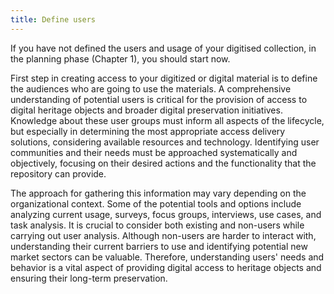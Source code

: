 ```yaml
---
title: Define users
---
```

If you have not defined the users and usage of your digitised collection, in the planning phase (Chapter 1), you should start now.

First step in creating access to your digitized or digital material is to define the audiences who are going to use the materials. A comprehensive understanding of potential users is critical for the provision of access to digital heritage objects and broader digital preservation initiatives. Knowledge about these user groups must inform all aspects of the lifecycle, but especially in determining the most appropriate access delivery solutions, considering available resources and technology. Identifying user communities and their needs must be approached systematically and objectively, focusing on their desired actions and the functionality that the repository can provide.

The approach for gathering this information may vary depending on the organizational context. Some of the potential tools and options include analyzing current usage, surveys, focus groups, interviews, use cases, and task analysis. It is crucial to consider both existing and non-users while carrying out user analysis. Although non-users are harder to interact with, understanding their current barriers to use and identifying potential new market sectors can be valuable. Therefore, understanding users' needs and behavior is a vital aspect of providing digital access to heritage objects and ensuring their long-term preservation.

